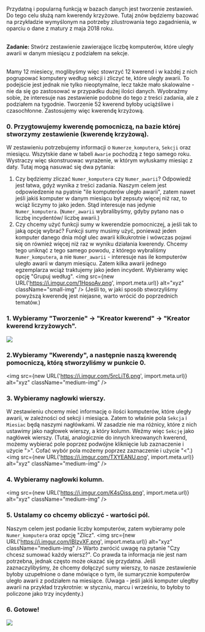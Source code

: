 Przydatną i popularną funkcją w bazach danych jest tworzenie zestawień. Do tego celu służą nam kwerendy krzyżowe. 
Tutaj znów będziemy bazować na przykładzie wymyślonym na potrzeby zilustrowania tego zagadnienia, w oparciu o dane z matury z maja 2018 roku.<br/><br/>

**Zadanie:** Stwórz zestawienie zawierające liczbę komputerów, które uległy awarii w danym miesiącu z podziałem na sekcje.

<br/>Mamy 12 miesiecy, moglibyśmy więc stowrzyć 12 kwerend i w każdej z nich pogrupować komputery według sekcji i zliczyć te, które uległy awarii. To podejście jest jednak nie tylko nieoptymalne, lecz także mało skalowalne - nie da się go zastosować w przypadku dużej ilości danych. Wyobraźmy sobie, że interesuje nas zestawienie podobne do tego z treści zadania, ale z podziałem na tygodnie. Tworzenie 52 kwerend byłoby uciążśliwe i czasochłonne. Zastosujemy więc kwerendę krzyżową.

### 0. Przygtowujemy kwerendę pomocniczą, na bazie której stworzymy zestawienie (kwerendę krzyżową).

W zestawieniu potrzebujemy informacji o `Numerze_komputera`, `Sekcji` oraz miesiącu. Wszytskie dane w tabeli `Awarie` pochodzą z tego samego roku. Wystraczy więc skonstruowac wyrażenie, w którym wyłuskamy miesiąc z daty. 
Tutaj mogą nasuwać się dwa pytania: 
1. Czy będziemy zliczać `Numer_komputera` czy `Numer_awarii`?
Odpowiedź jest łatwa, gdyż wynika z treści zadania. Naszym celem jest odpowiedzenie na pyatnie "ile komputerów uległo awarii", zatem nawet jeśli jakiś komputer w danym miesiącu był zepsuty więcej niż raz, to wciąż liczymy to jako jeden. Stąd interesuje nas jedynie `Numer_komputera`.
(`Numer_awarii` wybralibyśmy, gdyby pytano nas o liczbę incydentów/ liczbę awarii.)
2. Czy chcemy użyć funkcji sumy w kwerendzie pomocniczej, a jeśli tak to jaką opcję wybrać?
Funkcji sumy musimy użyć, ponieważ jeden komputer danego dnia mógł ulec awarii kilkukrotnie i wówczas pojawi się on również więcej niż raz w wyniku działania kwerendy. Chcemy tego uniknąć z tego samego powodu, z którego wybraliśmy `Numer_komputera`, a nie `Numer_awarii` - interesuje nas ile komputerów uległo awarii w danym miesiącu. Zatem kilka awarii jednego egzemplarza wciąż traktujemy jako jeden incydent. Wybieramy więc opcję "Grupuj według".
<img src={new URL('https://i.imgur.com/1HpsoAv.png', import.meta.url)} alt="xyz" className="small-img" />
(Jeśli to, w jaki sposób stworzyliśmy powyższą kwerendę jest niejasne, warto wrócić do poprzednich tematów.)

### 1. Wybieramy "Tworzenie" -> "Kreator kwerend" -> "Kreator kwerend krzyżowych".
![](https://i.imgur.com/dwppfeo.png)

### 2.Wybieramy "Kwerendy", a następnie naszą kwerendę pomocniczą, którą stworzyliśmy w punkcie 0.
<img src={new URL('https://i.imgur.com/5rcLiT6.png', import.meta.url)} alt="xyz" className="medium-img" />

### 3. Wybieramy nagłowki wierszy.
W zestawieniu chcemy mieć informację o ilości komputerów, które uległy awarii, w zależności od sekcji i miesiąca. Zatem to właśnie pola `Sekcja` i `Miesiac` będą naszymi nagłówkami. W zasadzie nie ma różnicy, które z nich ustawimy jako nagłowek wierszy, a który kolumn. Weźmy więc `Sekcję` jako nagłówek wierszy.
(Tutaj, analogicznie do innych kreowanych kwerend, możemy wybierać pole poprzez podwójne kliknięcie lub zaznaczenie i użycie ">". Cofać wybór pola możemy poprzez zaznaczenie i użycie "<".)
<img src={new URL('https://i.imgur.com/TXYEANU.png', import.meta.url)} alt="xyz" className="medium-img" />

### 4. Wybieramy nagłowki kolumn.
<img src={new URL('https://i.imgur.com/K4sOiss.png', import.meta.url)} alt="xyz" className="medium-img" />

### 5. Ustalamy co chcemy obliczyć - wartości pól.
Naszym celem jest podanie liczby komputerów, zatem wybieramy pole `Numer_komputera` oraz opcję "Zlicz".
<img src={new URL('https://i.imgur.com/IBIzvXF.png', import.meta.url)} alt="xyz" className="medium-img" />
Warto zwrócić uwagę na pytanie "Czy chcesz sumować każdy wiersz?". Co prawda ta informacja nie jest nam potrzebna, jednak często może okazać się przydatna. Jeśli zaznaczylibyśmy, że chcemy dołączyć sumy wierszy, to nasze zestawienie byłoby uzupełnione o dane mówiące o tym, ile sumarycznie komputerów uległo awarii z podziałem na miesiące. 
(Uwaga - jeśli jakiś komputer uległby awarii na przykład trzykrotnie: w styczniu, marcu i wrześniu, to byłoby to policzone jako trzy incydenty.)

### 6. Gotowe!
![](https://i.imgur.com/RQk98v6.png)